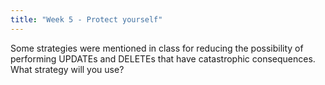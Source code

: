 ```yaml
---
title: "Week 5 - Protect yourself"
---
```


Some strategies were mentioned in class for reducing the possibility of performing UPDATEs and DELETEs that have catastrophic consequences. What strategy will you use?
